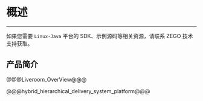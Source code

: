 # 概述

---

<div class="mk-warning">

如果您需要 `Linux-Java` 平台的 SDK、示例源码等相关资源，请联系 ZEGO 技术支持获取。
</div>



## 产品简介

@@@Liveroom_OverView@@@




@@@hybrid_hierarchical_delivery_system_platform@@@
